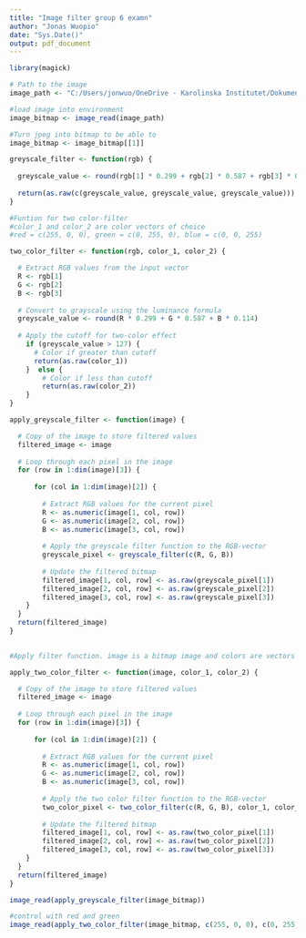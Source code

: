 ```yaml
---
title: "Image filter group 6 examn"
author: "Jonas Wuopio"
date: "Sys.Date()"
output: pdf_document
---
```



```r

library(magick)

# Path to the image
image_path <- "C:/Users/jonwuo/OneDrive - Karolinska Institutet/Dokument/Forskning/Kurser/Inermediate R/Group exam/Testimage.jpg"

#load image into environment
image_bitmap <- image_read(image_path)

#Turn jpeg into bitmap to be able to
image_bitmap <- image_bitmap[[1]]

```

```r

greyscale_filter <- function(rgb) {
  
  greyscale_value <- round(rgb[1] * 0.299 + rgb[2] * 0.587 + rgb[3] * 0.114)
  
  return(as.raw(c(greyscale_value, greyscale_value, greyscale_value)))
}


```

```r
#Funtion for two color-filter
#color_1 and color_2 are color vectors of choice
#red = c(255, 0, 0), green = c(0, 255, 0), blue = c(0, 0, 255)

two_color_filter <- function(rgb, color_1, color_2) {

  # Extract RGB values from the input vector
  R <- rgb[1]
  G <- rgb[2]
  B <- rgb[3]
  
  # Convert to grayscale using the luminance formula
  greyscale_value <- round(R * 0.299 + G * 0.587 + B * 0.114)
  
  # Apply the cutoff for two-color effect
    if (greyscale_value > 127) {
      # Color if greater than cutoff 
      return(as.raw(color_1))
    }  else {
        # Color if less than cutoff
        return(as.raw(color_2))    
    }
} 

```


```r

apply_greyscale_filter <- function(image) {

  # Copy of the image to store filtered values
  filtered_image <- image
  
  # Loop through each pixel in the image
  for (row in 1:dim(image)[3]) {
    
      for (col in 1:dim(image)[2]) {
      
        # Extract RGB values for the current pixel
        R <- as.numeric(image[1, col, row])
        G <- as.numeric(image[2, col, row])
        B <- as.numeric(image[3, col, row])
      
        # Apply the greyscale filter function to the RGB-vector
        greyscale_pixel <- greyscale_filter(c(R, G, B))
      
        # Update the filtered bitmap
        filtered_image[1, col, row] <- as.raw(greyscale_pixel[1])
        filtered_image[2, col, row] <- as.raw(greyscale_pixel[2])
        filtered_image[3, col, row] <- as.raw(greyscale_pixel[3])
    }
  }
  return(filtered_image)
}
  
```

```r

#Apply filter function. image is a bitmap image and colors are vectors of choice. 

apply_two_color_filter <- function(image, color_1, color_2) {

  # Copy of the image to store filtered values
  filtered_image <- image
  
  # Loop through each pixel in the image
  for (row in 1:dim(image)[3]) {
    
      for (col in 1:dim(image)[2]) {
      
        # Extract RGB values for the current pixel
        R <- as.numeric(image[1, col, row])
        G <- as.numeric(image[2, col, row])
        B <- as.numeric(image[3, col, row])
      
        # Apply the two color filter function to the RGB-vector
        two_color_pixel <- two_color_filter(c(R, G, B), color_1, color_2)
      
        # Update the filtered bitmap
        filtered_image[1, col, row] <- as.raw(two_color_pixel[1])
        filtered_image[2, col, row] <- as.raw(two_color_pixel[2])
        filtered_image[3, col, row] <- as.raw(two_color_pixel[3])
    }
  }
  return(filtered_image)
}
```


```r

image_read(apply_greyscale_filter(image_bitmap))

#control with red and green
image_read(apply_two_color_filter(image_bitmap, c(255, 0, 0), c(0, 255, 0)))

```

